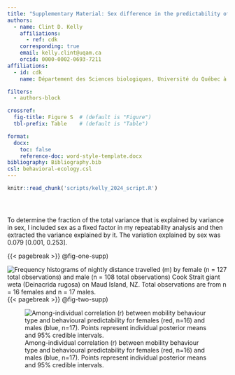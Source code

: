 ```yaml
---
title: "Supplementary Material: Sex difference in the predictability of mobility"
authors:
  - name: Clint D. Kelly
    affiliations:
      - ref: cdk
    corresponding: true
    email: kelly.clint@uqam.ca
    orcid: 0000-0002-0693-7211
affiliations:
  - id: cdk
    name: Département des Sciences biologiques, Université du Québec à Montréal, Montréal, Canada

filters:
  - authors-block

crossref:
  fig-title: Figure S  # (default is "Figure")
  tbl-prefix: Table    # (default is "Table")

format:
  docx:
    toc: false
    reference-doc: word-style-template.docx
bibliography: Bibliography.bib
csl: behavioral-ecology.csl
---
```


```r
knitr::read_chunk('scripts/kelly_2024_script.R')
```

```r
```

```r
```

```r
```

To determine the fraction of the total variance that is explained by variance in sex, I included sex as a fixed factor in my repeatability analysis and then extracted the variance explained by it. The variation explained by sex was 0.079 [0.001, 0.253]. 

{{< pagebreak >}}
 @fig-one-supp)

![Frequency histograms of nightly distance travelled (m) by female (n = 127 total observations) and male (n = 108 total observations) Cook Strait giant weta (*Deinacrida rugosa*) on Maud Island, NZ. Total observations are from n = 16 females and n = 17 males.](figure_1_supp.png){#fig-one-supp}
{{< pagebreak >}}
 @fig-two-supp)

![Among-individual correlation (r) between mobility behaviour type and behavioural predictability for females (red, n=16) and males (blue, n=17). Points represent individual posterior means and 95% credible intervals.](figure_2_supp.png){#fig-two-supp}